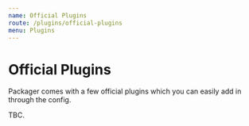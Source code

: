 ```yaml
---
name: Official Plugins
route: /plugins/official-plugins
menu: Plugins
---
```


# Official Plugins

Packager comes with a few official plugins which you can easily add in through the config.

TBC.
